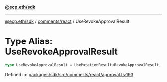 [**@ecp.eth/sdk**](../../../index.mdx)

***

[@ecp.eth/sdk](/sdk-reference/index.mdx) / [comments/react](/sdk-reference/comments/react/index.mdx) / UseRevokeApprovalResult

# Type Alias: UseRevokeApprovalResult

```ts
type UseRevokeApprovalResult = UseMutationResult<RevokeApprovalResult, Error, UseRevokeApprovalParams>;
```

Defined in: [packages/sdk/src/comments/react/approval.ts:193](https://github.com/ecp-eth/comments-monorepo/blob/main/packages/sdk/src/comments/react/approval.ts#L193)
